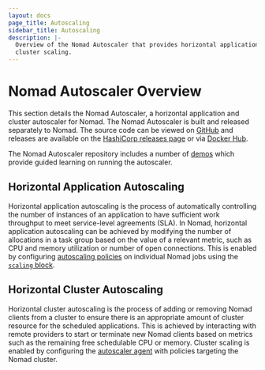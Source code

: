 ```yaml
---
layout: docs
page_title: Autoscaling
sidebar_title: Autoscaling
description: |-
  Overview of the Nomad Autoscaler that provides horizontal application and
  cluster scaling.
---
```


# Nomad Autoscaler Overview

This section details the Nomad Autoscaler, a horizontal application and cluster
autoscaler for Nomad. The Nomad Autoscaler is built and released separately to
Nomad. The source code can be viewed on [GitHub][autoscaler_github] and releases
are available on the [HashiCorp releases page][autoscaler_releases] or via
[Docker Hub][autoscaler_dockerhub].

The Nomad Autoscaler repository includes a number of [demos][autoscaler_demo]
which provide guided learning on running the autoscaler.

## Horizontal Application Autoscaling

Horizontal application autoscaling is the process of automatically controlling the number of instances of an application
to have sufficient work throughput to meet service-level agreements (SLA). In
Nomad, horizontal application autoscaling can be achieved by modifying the number
of allocations in a task group based on the value of a relevant metric, such as
CPU and memory utilization or number of open connections. This is enabled by configuring
[autoscaling policies][autoscaling_policy] on individual Nomad jobs using the [`scaling` block][scaling_block].

## Horizontal Cluster Autoscaling

Horizontal cluster autoscaling is the process of adding or removing Nomad clients from a cluster to ensure there
is an appropriate amount of cluster resource for the scheduled applications.
This is achieved by interacting with remote providers to start or terminate new
Nomad clients based on metrics such as the remaining free schedulable CPU or memory.
Cluster scaling is enabled by configuring the [autoscaler agent](/docs/autoscaling/agent#dir)
with policies targeting the Nomad cluster.

[scaling_block]: /docs/job-specification/scaling
[autoscaling_policy]: /docs/autoscaling/policy
[autoscaler_github]: https://github.com/hashicorp/nomad-autoscaler
[autoscaler_releases]: https://releases.hashicorp.com/nomad-autoscaler/
[autoscaler_dockerhub]: https://hub.docker.com/r/hashicorp/nomad-autoscaler
[autoscaler_demo]: https://github.com/hashicorp/nomad-autoscaler/tree/master/demo
